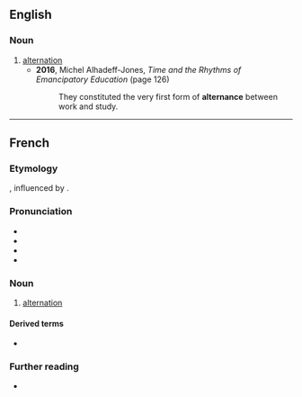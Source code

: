 ==English==

===Noun===
{{en-noun|~}}

# [[alternation]]
#* '''2016''', Michel Alhadeff-Jones, ''Time and the Rhythms of Emancipatory Education'' (page 126)
#*: They constituted the very first form of '''alternance''' between work and study.

----

==French==

===Etymology===
{{af|fr|alterner|-ance}}, influenced by {{der|fr|la|alternatio}}.

===Pronunciation===
* {{fr-IPA}}
* {{homophones|fr|alternances}}
* {{hyphenation|fr|al|ter|nance}}
* {{rhymes|fr|ɑ̃s}}

===Noun===
{{fr-noun|f}}

# [[alternation]]

====Derived terms====
* {{l|fr|alternance consonantique}}

===Further reading===
* {{R:TLFi}}